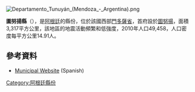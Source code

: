 [[Image:Departamento_Tunuyán_(Mendoza_-_Argentina).png|right]]
{{coord|33|34|08|S|69|01|35|W|display=title}}

'''圖努揚縣'''（{{lang-es|Departamento Tunuyán}}），是[[阿根廷|阿根廷]]的縣份，位於該國西部[[門多薩省|門多薩省]]，首府設於[[圖努揚|圖努揚]]，面積3,317平方公里，該地區的地震活動頻繁和低強度，2010年人口49,458，人口密度每平方公里14.91人。

==參考資料==
*[http://www.tunuyan.gov.ar Municipal Website] {{Wayback|url=http://www.tunuyan.gov.ar/ |date=20141031190111 }} (Spanish)

{{Argentina-geo-stub}}
[[Category:阿根廷縣份|Category:阿根廷縣份]]